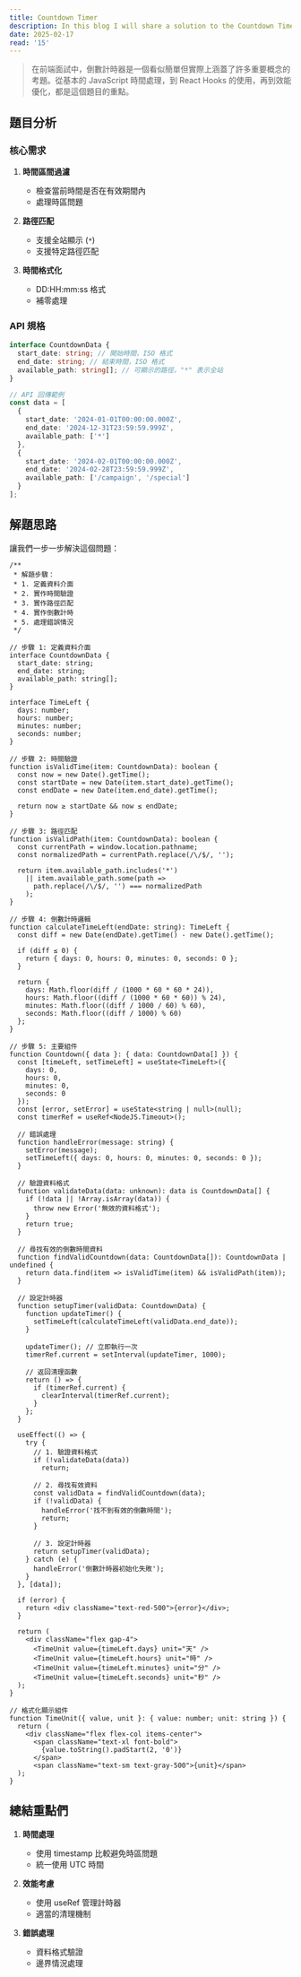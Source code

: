 ```yaml
---
title: Countdown Timer
description: In this blog I will share a solution to the Countdown Timer interview problem.
date: 2025-02-17
read: '15'
---
```


> 在前端面試中，倒數計時器是一個看似簡單但實際上涵蓋了許多重要概念的考題。從基本的 JavaScript 時間處理，到 React Hooks 的使用，再到效能優化，都是這個題目的重點。

## 題目分析

### 核心需求

1. **時間區間過濾**
   - 檢查當前時間是否在有效期間內
   - 處理時區問題

2. **路徑匹配**
   - 支援全站顯示 (`*`)
   - 支援特定路徑匹配

3. **時間格式化**
   - DD:HH:mm:ss 格式
   - 補零處理

### API 規格

```typescript
interface CountdownData {
  start_date: string; // 開始時間，ISO 格式
  end_date: string; // 結束時間，ISO 格式
  available_path: string[]; // 可顯示的路徑，"*" 表示全站
}

// API 回傳範例
const data = [
  {
    start_date: '2024-01-01T00:00:00.000Z',
    end_date: '2024-12-31T23:59:59.999Z',
    available_path: ['*']
  },
  {
    start_date: '2024-02-01T00:00:00.000Z',
    end_date: '2024-02-28T23:59:59.999Z',
    available_path: ['/campaign', '/special']
  }
];
```

## 解題思路

讓我們一步一步解決這個問題：

```tsx
/**
 * 解題步驟：
 * 1. 定義資料介面
 * 2. 實作時間驗證
 * 3. 實作路徑匹配
 * 4. 實作倒數計時
 * 5. 處理錯誤情況
 */

// 步驟 1: 定義資料介面
interface CountdownData {
  start_date: string;
  end_date: string;
  available_path: string[];
}

interface TimeLeft {
  days: number;
  hours: number;
  minutes: number;
  seconds: number;
}

// 步驟 2: 時間驗證
function isValidTime(item: CountdownData): boolean {
  const now = new Date().getTime();
  const startDate = new Date(item.start_date).getTime();
  const endDate = new Date(item.end_date).getTime();

  return now ≥ startDate && now ≤ endDate;
}

// 步驟 3: 路徑匹配
function isValidPath(item: CountdownData): boolean {
  const currentPath = window.location.pathname;
  const normalizedPath = currentPath.replace(/\/$/, '');

  return item.available_path.includes('*')
    || item.available_path.some(path =>
      path.replace(/\/$/, '') === normalizedPath
    );
}

// 步驟 4: 倒數計時邏輯
function calculateTimeLeft(endDate: string): TimeLeft {
  const diff = new Date(endDate).getTime() - new Date().getTime();

  if (diff ≤ 0) {
    return { days: 0, hours: 0, minutes: 0, seconds: 0 };
  }

  return {
    days: Math.floor(diff / (1000 * 60 * 60 * 24)),
    hours: Math.floor((diff / (1000 * 60 * 60)) % 24),
    minutes: Math.floor((diff / 1000 / 60) % 60),
    seconds: Math.floor((diff / 1000) % 60)
  };
}

// 步驟 5: 主要組件
function Countdown({ data }: { data: CountdownData[] }) {
  const [timeLeft, setTimeLeft] = useState<TimeLeft>({
    days: 0,
    hours: 0,
    minutes: 0,
    seconds: 0
  });
  const [error, setError] = useState<string | null>(null);
  const timerRef = useRef<NodeJS.Timeout>();

  // 錯誤處理
  function handleError(message: string) {
    setError(message);
    setTimeLeft({ days: 0, hours: 0, minutes: 0, seconds: 0 });
  }

  // 驗證資料格式
  function validateData(data: unknown): data is CountdownData[] {
    if (!data || !Array.isArray(data)) {
      throw new Error('無效的資料格式');
    }
    return true;
  }

  // 尋找有效的倒數時間資料
  function findValidCountdown(data: CountdownData[]): CountdownData | undefined {
    return data.find(item => isValidTime(item) && isValidPath(item));
  }

  // 設定計時器
  function setupTimer(validData: CountdownData) {
    function updateTimer() {
      setTimeLeft(calculateTimeLeft(validData.end_date));
    }

    updateTimer(); // 立即執行一次
    timerRef.current = setInterval(updateTimer, 1000);

    // 返回清理函數
    return () => {
      if (timerRef.current) {
        clearInterval(timerRef.current);
      }
    };
  }

  useEffect(() => {
    try {
      // 1. 驗證資料格式
      if (!validateData(data))
        return;

      // 2. 尋找有效資料
      const validData = findValidCountdown(data);
      if (!validData) {
        handleError('找不到有效的倒數時間');
        return;
      }

      // 3. 設定計時器
      return setupTimer(validData);
    } catch (e) {
      handleError('倒數計時器初始化失敗');
    }
  }, [data]);

  if (error) {
    return <div className="text-red-500">{error}</div>;
  }

  return (
    <div className="flex gap-4">
      <TimeUnit value={timeLeft.days} unit="天" />
      <TimeUnit value={timeLeft.hours} unit="時" />
      <TimeUnit value={timeLeft.minutes} unit="分" />
      <TimeUnit value={timeLeft.seconds} unit="秒" />
  );
}

// 格式化顯示組件
function TimeUnit({ value, unit }: { value: number; unit: string }) {
  return (
    <div className="flex flex-col items-center">
      <span className="text-xl font-bold">
        {value.toString().padStart(2, '0')}
      </span>
      <span className="text-sm text-gray-500">{unit}</span>
  );
}
```

## 總結重點們

1. **時間處理**
   - 使用 timestamp 比較避免時區問題
   - 統一使用 UTC 時間

2. **效能考慮**
   - 使用 useRef 管理計時器
   - 適當的清理機制

3. **錯誤處理**
   - 資料格式驗證
   - 邊界情況處理
